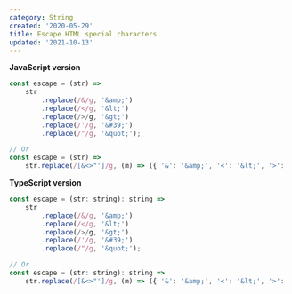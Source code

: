 ```yaml
---
category: String
created: '2020-05-29'
title: Escape HTML special characters
updated: '2021-10-13'
---
```


**JavaScript version**

```js
const escape = (str) =>
    str
        .replace(/&/g, '&amp;')
        .replace(/</g, '&lt;')
        .replace(/>/g, '&gt;')
        .replace(/'/g, '&#39;')
        .replace(/"/g, '&quot;');

// Or
const escape = (str) =>
    str.replace(/[&<>"']/g, (m) => ({ '&': '&amp;', '<': '&lt;', '>': '&gt;', '"': '&quot;', "'": '&#39;' }[m]));
```

**TypeScript version**

```js
const escape = (str: string): string =>
    str
        .replace(/&/g, '&amp;')
        .replace(/</g, '&lt;')
        .replace(/>/g, '&gt;')
        .replace(/'/g, '&#39;')
        .replace(/"/g, '&quot;');

// Or
const escape = (str: string): string =>
    str.replace(/[&<>"']/g, (m) => ({ '&': '&amp;', '<': '&lt;', '>': '&gt;', '"': '&quot;', "'": '&#39;' }[m]));
```
